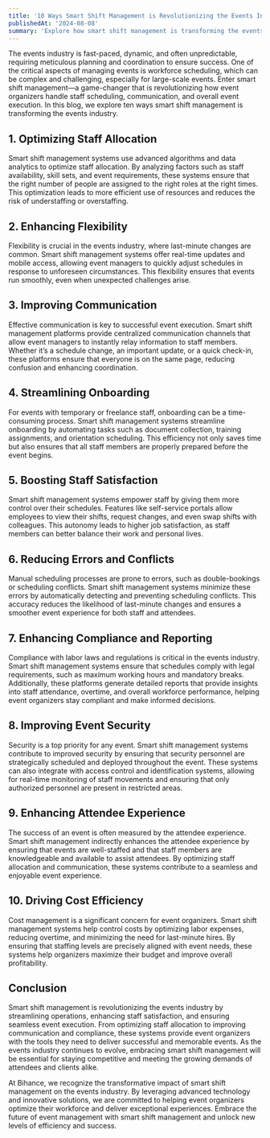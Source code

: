 ```yaml
---
title: '10 Ways Smart Shift Management is Revolutionizing the Events Industry'
publishedAt: '2024-08-08'
summary: 'Explore how smart shift management is transforming the events industry, enhancing efficiency, improving staff satisfaction, and ensuring seamless event execution.'
---
```


The events industry is fast-paced, dynamic, and often unpredictable, requiring meticulous planning and coordination to ensure success. One of the critical aspects of managing events is workforce scheduling, which can be complex and challenging, especially for large-scale events. Enter smart shift management—a game-changer that is revolutionizing how event organizers handle staff scheduling, communication, and overall event execution. In this blog, we explore ten ways smart shift management is transforming the events industry.

## 1. **Optimizing Staff Allocation**

Smart shift management systems use advanced algorithms and data analytics to optimize staff allocation. By analyzing factors such as staff availability, skill sets, and event requirements, these systems ensure that the right number of people are assigned to the right roles at the right times. This optimization leads to more efficient use of resources and reduces the risk of understaffing or overstaffing.

## 2. **Enhancing Flexibility**

Flexibility is crucial in the events industry, where last-minute changes are common. Smart shift management systems offer real-time updates and mobile access, allowing event managers to quickly adjust schedules in response to unforeseen circumstances. This flexibility ensures that events run smoothly, even when unexpected challenges arise.

## 3. **Improving Communication**

Effective communication is key to successful event execution. Smart shift management platforms provide centralized communication channels that allow event managers to instantly relay information to staff members. Whether it’s a schedule change, an important update, or a quick check-in, these platforms ensure that everyone is on the same page, reducing confusion and enhancing coordination.

## 4. **Streamlining Onboarding**

For events with temporary or freelance staff, onboarding can be a time-consuming process. Smart shift management systems streamline onboarding by automating tasks such as document collection, training assignments, and orientation scheduling. This efficiency not only saves time but also ensures that all staff members are properly prepared before the event begins.

## 5. **Boosting Staff Satisfaction**

Smart shift management systems empower staff by giving them more control over their schedules. Features like self-service portals allow employees to view their shifts, request changes, and even swap shifts with colleagues. This autonomy leads to higher job satisfaction, as staff members can better balance their work and personal lives.

## 6. **Reducing Errors and Conflicts**

Manual scheduling processes are prone to errors, such as double-bookings or scheduling conflicts. Smart shift management systems minimize these errors by automatically detecting and preventing scheduling conflicts. This accuracy reduces the likelihood of last-minute changes and ensures a smoother event experience for both staff and attendees.

## 7. **Enhancing Compliance and Reporting**

Compliance with labor laws and regulations is critical in the events industry. Smart shift management systems ensure that schedules comply with legal requirements, such as maximum working hours and mandatory breaks. Additionally, these platforms generate detailed reports that provide insights into staff attendance, overtime, and overall workforce performance, helping event organizers stay compliant and make informed decisions.

## 8. **Improving Event Security**

Security is a top priority for any event. Smart shift management systems contribute to improved security by ensuring that security personnel are strategically scheduled and deployed throughout the event. These systems can also integrate with access control and identification systems, allowing for real-time monitoring of staff movements and ensuring that only authorized personnel are present in restricted areas.

## 9. **Enhancing Attendee Experience**

The success of an event is often measured by the attendee experience. Smart shift management indirectly enhances the attendee experience by ensuring that events are well-staffed and that staff members are knowledgeable and available to assist attendees. By optimizing staff allocation and communication, these systems contribute to a seamless and enjoyable event experience.

## 10. **Driving Cost Efficiency**

Cost management is a significant concern for event organizers. Smart shift management systems help control costs by optimizing labor expenses, reducing overtime, and minimizing the need for last-minute hires. By ensuring that staffing levels are precisely aligned with event needs, these systems help organizers maximize their budget and improve overall profitability.

## Conclusion

Smart shift management is revolutionizing the events industry by streamlining operations, enhancing staff satisfaction, and ensuring seamless event execution. From optimizing staff allocation to improving communication and compliance, these systems provide event organizers with the tools they need to deliver successful and memorable events. As the events industry continues to evolve, embracing smart shift management will be essential for staying competitive and meeting the growing demands of attendees and clients alike.

At Bihance, we recognize the transformative impact of smart shift management on the events industry. By leveraging advanced technology and innovative solutions, we are committed to helping event organizers optimize their workforce and deliver exceptional experiences. Embrace the future of event management with smart shift management and unlock new levels of efficiency and success.